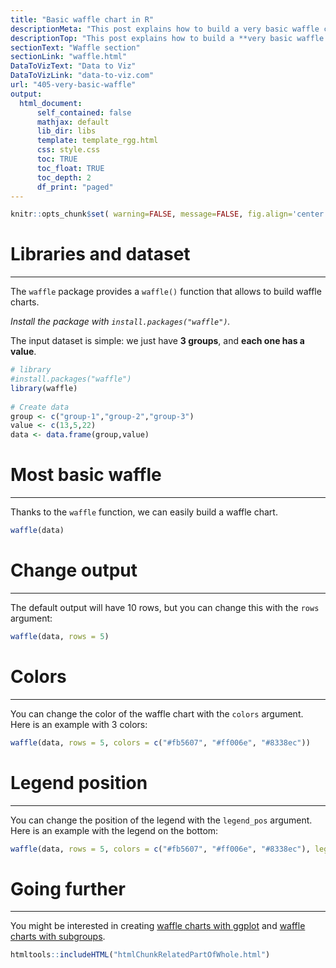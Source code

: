 ```yaml
---
title: "Basic waffle chart in R"
descriptionMeta: "This post explains how to build a very basic waffle chart with R. It uses the waffle package, provides reproducible code and explain how input data must be formatted."
descriptionTop: "This post explains how to build a **very basic waffle chart** with R. It uses the [waffle](waffle.html) package, provides reproducible code and explain how input data must be formatted.<br><br>For a more <b>advanced usage</b> of waffle charts, check out [this post](406-geom-waffle-introduction.html)"
sectionText: "Waffle section"
sectionLink: "waffle.html"
DataToVizText: "Data to Viz"
DataToVizLink: "data-to-viz.com"
url: "405-very-basic-waffle"
output:
  html_document:
      self_contained: false    
      mathjax: default
      lib_dir: libs
      template: template_rgg.html
      css: style.css
      toc: TRUE
      toc_float: TRUE
      toc_depth: 2
      df_print: "paged"
---
```



```r
knitr::opts_chunk$set( warning=FALSE, message=FALSE, fig.align='center')
```

<div class="container">


# Libraries and dataset
***

The `waffle` package provides a `waffle()` function that allows to build waffle charts.

*Install the package with `install.packages("waffle")`.*

The input dataset is simple: we just have **3 groups**, and **each one has a value**.

```r
# library
#install.packages("waffle")
library(waffle)
 
# Create data
group <- c("group-1","group-2","group-3")
value <- c(13,5,22)
data <- data.frame(group,value)
```


# Most basic waffle
***

Thanks to the `waffle` function, we can easily build a waffle chart.

```r
waffle(data)
```



# Change output
***

The default output will have 10 rows, but you can change this with the `rows` argument:

```r
waffle(data, rows = 5)
```



# Colors
***

You can change the color of the waffle chart with the `colors` argument. Here is an example with 3 colors:

```r
waffle(data, rows = 5, colors = c("#fb5607", "#ff006e", "#8338ec"))
```


# Legend position
***

You can change the position of the legend with the `legend_pos` argument. Here is an example with the legend on the bottom:

```r
waffle(data, rows = 5, colors = c("#fb5607", "#ff006e", "#8338ec"), legend_pos = "bottom")
```



# Going further
***

You might be interested in creating [waffle charts with ggplot](406-geom-waffle-introduction.html) and [waffle charts with subgroups](407-geom-waffle-multiple-groups.html).



<!-- Close container -->
</div>




```r
htmltools::includeHTML("htmlChunkRelatedPartOfWhole.html")
```

